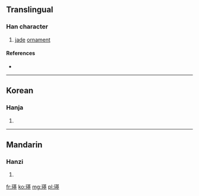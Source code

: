 ==Translingual==

===Han character===
{{Han char|rn=96|rad=玉|as=11|sn=15|four=|canj=一土廿金土 (MGTCG)}}

# [[jade]] [[ornament]]

====References====
* {{Han ref|kx=0740.250|dkj=21195|dj=1150.160|hdz=21133.060|uh=7482|ud=29826}}

----

==Korean==

===Hanja===
{{ko-hanja|hangeul=기|eumhun=|rv=gi|mr=ki|y=ki}}

# {{defn|lang=ko|sort=玉11}}

----

==Mandarin==

===Hanzi===
{{cmn-hanzi|pin=[[qí]] ([[qi2]])|wg=ch'i<sup>2</sup>}}

# {{defn|lang=cmn|sort=玉11}}

[[fr:璂]]
[[ko:璂]]
[[mg:璂]]
[[pl:璂]]